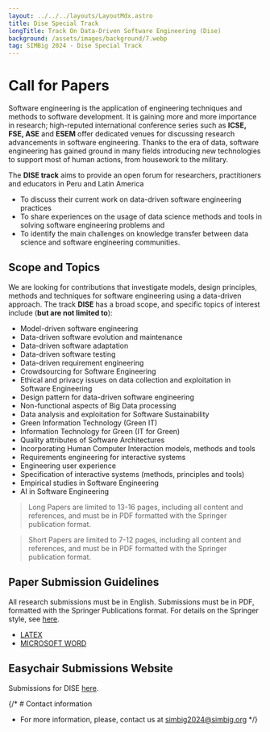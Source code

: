 ```yaml
---
layout: ../../../layouts/LayoutMdx.astro
title: Dise Special Track
longTitle: Track On Data-Driven Software Engineering (Dise)
background: /assets/images/background/7.webp
tag: SIMBig 2024 - Dise Special Track
---
```



# Call for Papers
Software engineering is the application of engineering techniques and methods to software development. It is gaining more and more importance in research; high-reputed international conference series such as **ICSE, FSE, ASE** and **ESEM** offer dedicated venues for discussing research advancements in software engineering. Thanks to the era of data, software engineering has gained ground in many fields introducing new technologies to support most of human actions, from housework to the military.

The **DISE track** aims to provide an open forum for researchers, practitioners and educators in Peru and Latin America 

* To discuss their current work on data-driven software engineering practices
* To share experiences on the usage of data science methods and tools in solving software engineering problems and 
* To identify the main challenges on knowledge transfer between data science and software engineering communities.


## Scope and Topics
We are looking for contributions that investigate models, design principles, methods and techniques for software engineering using a data-driven approach. The track **DISE** has a broad scope, and specific topics of interest include (**but are not limited to**):

* Model-driven software engineering
* Data-driven software evolution and maintenance
* Data-driven software adaptation
* Data-driven software testing
* Data-driven requirement engineering
* Crowdsourcing for Software Engineering
* Ethical and privacy issues on data collection and exploitation in Software Engineering
* Design pattern for data-driven software engineering
* Non-functional aspects of Big Data processing
* Data analysis and exploitation for Software Sustainability
* Green Information Technology (Green IT)
* Information Technology for Green (IT for Green)
* Quality attributes of Software Architectures
* Incorporating Human Computer Interaction models, methods and tools
* Requirements engineering for interactive systems
* Engineering user experience
* Specification of interactive systems (methods, principles and tools)
* Empirical studies in Software Engineering
* AI in Software Engineering


> Long Papers are limited to 13-16 pages, including all content and references, and must be in PDF formatted with the Springer publication format.

> Short Papers are limited to 7-12 pages, including all content and references, and must be in PDF formatted with the Springer publication format.

## Paper Submission Guidelines
All research submissions must be in English.
Submissions must be in PDF, formatted with the Springer Publications format. For details on the Springer style, see [here](https://www.springer.com/gp/computer-science/lncs/conference-proceedings-guidelines).

* [LATEX](https://resource-cms.springernature.com/springer-cms/rest/v1/content/19238648/data/v8)
* [MICROSOFT WORD](https://resource-cms.springernature.com/springer-cms/rest/v1/content/7117506/data/v1)

## Easychair Submissions Website

Submissions for DISE <a href="https://easychair.org/account2/signin?l=8082190768799303506" target="_blank" rel="noopener">here</a>.


<ContactUs/>

{/* # Contact information
* For more information, please, contact us at simbig2024@simbig.org */}